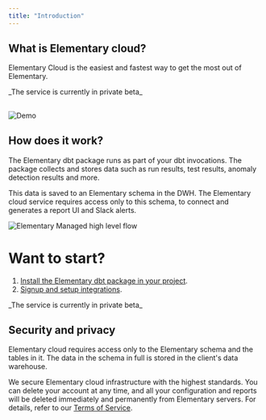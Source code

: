 ```yaml
---
title: "Introduction"
---
```


## What is Elementary cloud?

Elementary Cloud is the easiest and fastest way to get the most out of Elementary.

<Card title="Contact us for details" href="mailto:cloud@elementary-data.com?subject=Tell me about Elementary cloud!&body=I'm interested in learning more about the Elementary cloud private beta. Please send me further details.">
  _The service is currently in private beta_ 
</Card>

##

<Frame>
  <img
    src="https://raw.githubusercontent.com/elementary-data/elementary/master/static/report_ui.gif"
    alt="Demo"
  />
</Frame>


## How does it work?

The Elementary dbt package runs as part of your dbt invocations.
The package collects and stores data such as run results, test results, anomaly detection results and more.

This data is saved to an Elementary schema in the DWH.
The Elementary cloud service requires access only to this schema, to connect and generates a report UI and Slack alerts.

<img
src="/pics/elementary-managed.png"
alt="Elementary Managed high level flow"
/>


# Want to start?

1. [Install the Elementary dbt package in your project](/cloud/onboarding/quickstart-dbt-package). 
2. [Signup and setup integrations](/cloud/onboarding/signup). 

<Card title="Contact us for details" href="mailto:cloud@elementary-data.com?subject=Tell me about Elementary cloud!&body=I'm interested in learning more about the Elementary cloud private beta. Please send me further details.">
  _The service is currently in private beta_ 
</Card>

## Security and privacy

Elementary cloud requires access only to the Elementary schema and the tables in it.
The data in the schema in full is stored in the client's data warehouse.

We secure Elementary cloud infrastructure with the highest standards.
You can delete your account at any time, and all your configuration and reports will be deleted immediately and permanently from Elementary servers.
For details, refer to our [Terms of Service](https://www.elementary-data.com/terms-of-service).
